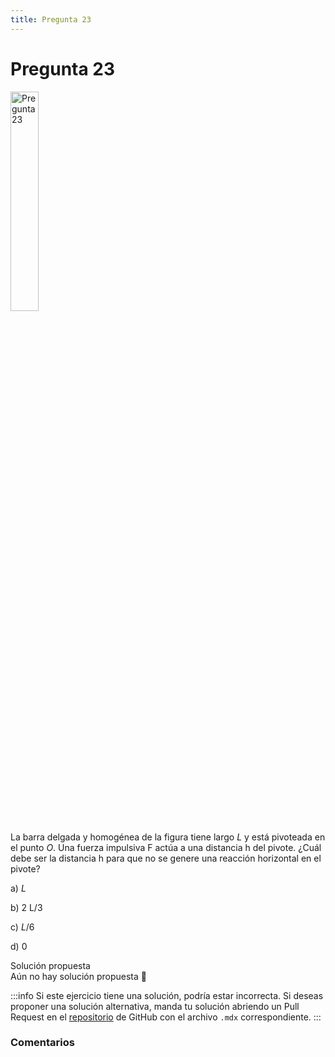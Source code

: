 ```yaml
---
title: Pregunta 23
---
```



# Pregunta 23

<Image
  src="science/dynamics/exercises/2016-1/p23/image.png"
  alt="Pregunta 23"
  width="30%"
/>

La barra delgada y homogénea de la figura tiene largo $L$ y está pivoteada en el punto $O$. Una fuerza impulsiva F actúa a una distancia h del pivote.
¿Cuál debe ser la distancia h para que no se genere una reacción horizontal en el pivote?

a) $L$

b) $2 \mathrm{~L} / 3$

c) $L/6$

d) $0$

<MDXDetails>
<summary>Solución propuesta</summary>

<div className="exercise">
Aún no hay solución propuesta 🥲
</div>

:::info
Si este ejercicio tiene una solución, podría estar incorrecta. Si deseas proponer una solución alternativa, manda tu solución abriendo
un Pull Request en el [repositorio](https://github.com/crow-rojas/apuntes-fundamentals/pulls) de GitHub con el archivo
`.mdx` correspondiente.
:::

</MDXDetails>

### Comentarios

<Disqus
  url="https://crow-rojas.github.io/apuntes-fundamentals/docs/science/dynamics/exercises/2016-1/p23"
  identifier="docs/science/dynamics/exercises/2016-1/p23"
  title="2016-1 Dinámica - Pregunta 23"
/>
